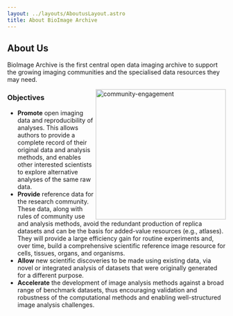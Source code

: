 ```yaml
---
layout: ../layouts/AboutusLayout.astro
title: About BioImage Archive
---
```


About Us
---------------------------------------

BioImage Archive is the first central open data imaging archive to support the growing imaging communities and the specialised data resources they may need.

<img alt="community-engagement" src={recommended_metadata.src} style="height: 300px; float: right;" />

### Objectives
- **Promote** open imaging data and reproducibility of analyses. This allows authors to provide a complete record of their original data and analysis methods, and enables other interested scientists to explore alternative analyses of the same raw data.
- **Provide** reference data for the research community. These data, along with rules of community use and analysis methods, avoid the redundant production of replica datasets and can be the basis for added-value resources (e.g., atlases). They will provide a large efficiency gain for routine experiments and, over time, build a comprehensive scientific reference image resource for cells, tissues, organs, and organisms.
- **Allow** new scientific discoveries to be made using existing data, via novel or integrated analysis of datasets that were originally generated for a different purpose.
- **Accelerate** the development of image analysis methods against a broad range of benchmark datasets, thus encouraging validation and robustness of the computational methods and enabling well-structured image analysis challenges.
